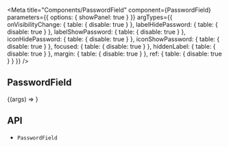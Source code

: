 


<Meta
  title="Components/PasswordField"
  component={PasswordField}
  parameters={{
    options: { showPanel: true }
  }}
  argTypes={{
    onVisibilityChange: {
      table: {
        disable: true
      }
    },
    labelHidePassword: {
      table: {
        disable: true
      }
    },
    labelShowPassword: {
      table: {
        disable: true
      }
    },
    iconHidePassword: {
      table: {
        disable: true
      }
    },
    iconShowPassword: {
      table: {
        disable: true
      }
    },
    focused: {
      table: {
        disable: true
      }
    },
    hiddenLabel: {
      table: {
        disable: true
      }
    },
    margin: {
      table: {
        disable: true
      }
    },
    ref: {
      table: {
        disable: true
      }
    }
  }}
/>

## PasswordField

<Description of={PasswordField} />

<Canvas>
  <Story name="Demo">{(args) => <PasswordField {...args} />}</Story>
</Canvas>

<ArgsTable story="Demo" />

## API

<ul>
  <li>
    <LinkTo kind="components-api-PasswordField" story="page">
      <code>PasswordField</code>
    </LinkTo>
  </li>
</ul>
